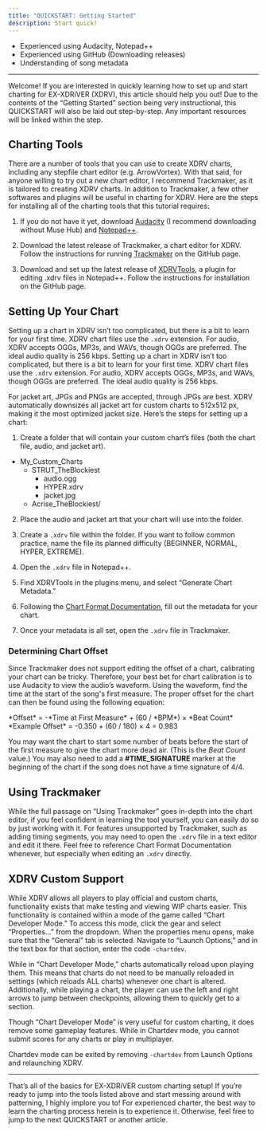 ```yaml
---
title: "QUICKSTART: Getting Started"
description: Start quick!
---
```


<Aside type="note" title="Recommended Precursors">

- Experienced using Audacity, Notepad++
- Experienced using GitHub (Downloading releases)
- Understanding of song metadata

</Aside>

---

Welcome! If you are interested in quickly learning how to set up and start charting for EX-XDRiVER (XDRV), this article should help you out! Due to the contents of the “Getting Started” section being very instructional, this QUICKSTART will also be laid out step-by-step. Any important resources will be linked within the step.

## Charting Tools

There are a number of tools that you can use to create XDRV charts, including any stepfile chart editor (e.g. ArrowVortex). With that said, for anyone willing to try out a new chart editor, I recommend Trackmaker, as it is tailored to creating XDRV charts. In addition to Trackmaker, a few other softwares and plugins will be useful in charting for XDRV. Here are the steps for installing all of the charting tools that this tutorial requires:

<Steps>

1. If you do not have it yet, download [Audacity](https://www.audacityteam.org/) (I recommend downloading without Muse Hub) and [Notepad++](https://notepad-plus-plus.org/).

2. Download the latest release of Trackmaker, a chart editor for XDRV. Follow the instructions for running [Trackmaker](https://github.com/oatmealine/trackmaker) on the GitHub page.

3. Download and set up the latest release of [XDRVTools](https://github.com/TheBlockiest/XDRVTools), a plugin for editing .xdrv files in Notepad++. Follow the instructions for installation on the GitHub page.      

</Steps>

## Setting Up Your Chart

Setting up a chart in XDRV isn’t too complicated, but there is a bit to learn for your first time. XDRV chart files use the `.xdrv` extension. For audio, XDRV accepts OGGs, MP3s, and WAVs, though OGGs are preferred. The ideal audio quality is 256 kbps.
Setting up a chart in XDRV isn’t too complicated, but there is a bit to learn for your first time. XDRV chart files use the `.xdrv` extension. For audio, XDRV accepts OGGs, MP3s, and WAVs, though OGGs are preferred. The ideal audio quality is 256 kbps.

For jacket art, JPGs and PNGs are accepted, through JPGs are best. XDRV automatically downsizes all jacket art for custom charts to 512x512 px, making it the most optimized jacket size. Here’s the steps for setting up a chart:

<Steps>

1. Create a folder that will contain your custom chart’s files (both the chart file, audio, and jacket art).

</Steps>

<FileTree>

- My_Custom_Charts
	- STRUT_TheBlockiest 
		- audio.ogg
		- HYPER.xdrv
		- jacket.jpg
	- Acrise_TheBlockiest/

</FileTree>

<Steps>

2. Place the audio and jacket art that your chart will use into the folder.

3. Create a `.xdrv` file within the folder. If you want to follow common practice, name the file its planned difficulty (BEGINNER, NORMAL, HYPER, EXTREME).

4. Open the `.xdrv` file in Notepad++.

5. Find XDRVTools in the plugins menu, and select “Generate Chart Metadata.”

6. Following the [Chart Format Documentation](https://github.com/EX-XDRiVER/Chart-Documentation/blob/main/xdrv.md), fill out the metadata for your chart.

7. Once your metadata is all set, open the `.xdrv` file in Trackmaker.

</Steps>

### Determining Chart Offset

Since Trackmaker does not support editing the offset of a chart, calibrating your chart can be tricky. Therefore, your best bet for chart calibration is to use Audacity to view the audio’s waveform. Using the waveform, find the time at the start of the song's first measure. The proper offset for the chart can then be found using the following equation:

<Tabs>
  <TabItem label="Offset Equation">
  *Offset* = -*Time at First Measure* + (60 / *BPM*) × *Beat Count*
  </TabItem>
  <TabItem label="Example Offset">
  *Example Offset* = -0.350 + (60 / 180) × 4 = 0.983
  </TabItem>
</Tabs>

You may want the chart to start some number of beats before the start of the first measure to give the chart more dead air. (This is the *Beat Count* value.) You may also need to add a **#TIME_SIGNATURE** marker at the beginning of the chart if the song does not have a time signature of 4/4.

## Using Trackmaker

While the full passage on “Using Trackmaker” goes in-depth into the chart editor, if you feel confident in learning the tool yourself, you can easily do so by just working with it. For features unsupported by Trackmaker, such as adding timing segments, you may need to open the `.xdrv` file in a text editor and edit it there. Feel free to reference Chart Format Documentation whenever, but especially when editing an `.xdrv` directly.

## XDRV Custom Support

While XDRV allows all players to play official and custom charts, functionality exists that make testing and viewing WIP charts easier. This functionality is contained within a mode of the game called “Chart Developer Mode.” To access this mode, click the gear and select “Properties…” from the dropdown. When the properties menu opens, make sure that the “General” tab is selected. Navigate to “Launch Options,” and in the text box for that section, enter the code `-chartdev`.

While in “Chart Developer Mode,” charts automatically reload upon playing them. This means that charts do not need to be manually reloaded in settings (which reloads ALL charts) whenever one chart is altered. Additionally, while playing a chart, the player can use the left and right arrows to jump between checkpoints, allowing them to quickly get to a section.

<Aside type="caution" title="Chartdev Restrictions">

Though “Chart Developer Mode” is very useful for custom charting, it does remove some gameplay features. While in Chartdev mode, you cannot submit scores for any charts or play in multiplayer.

Chartdev mode can be exited by removing `-chartdev` from Launch Options and relaunching XDRV.

</Aside>

---

That’s all of the basics for EX-XDRiVER custom charting setup! If you’re ready to jump into the tools listed above and start messing around with patterning, I highly implore you to! For experienced charter, the best way to learn the charting process herein is to experience it. Otherwise, feel free to jump to the next QUICKSTART or another article.